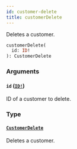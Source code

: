 ```yaml
---
id: customer-delete
title: customerDelete
---
```


Deletes a customer.

```graphql
customerDelete(
  id: ID!
): CustomerDelete

```

### Arguments

#### `id` ([`ID!`](../../../developer/api-reference/scalars/id))

ID of a customer to delete.

### Type

#### [`CustomerDelete`](../../../developer/api-reference/objects/customer-delete)

Deletes a customer.
